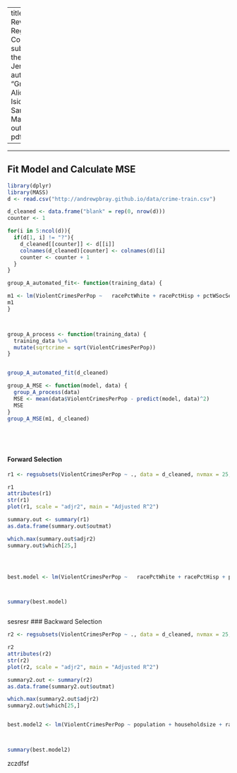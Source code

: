 
---
title: "Lab 3 Revised: Regression Competition"
subtitle: "In the hot New Jersey night"
author: "Group A: Alice Chang, Isidore Weis, Sarah Maebius"
output: pdf_document

---

* * *

## Fit Model and Calculate MSE
```r
library(dplyr)
library(MASS)
d <- read.csv("http://andrewpbray.github.io/data/crime-train.csv")

d_cleaned <- data.frame("blank" = rep(0, nrow(d)))
counter <- 1

for(i in 5:ncol(d)){
  if(d[1, i] != "?"){
    d_cleaned[[counter]] <- d[[i]]
    colnames(d_cleaned)[counter] <- colnames(d)[i]
    counter <- counter + 1
  }
}

group_A_automated_fit<- function(training_data) {

m1 <- lm(ViolentCrimesPerPop ~   racePctWhite + racePctHisp + pctWSocSec + indianPerCap + PctLess9thGrade + PctNotHSGrad + PctEmploy + PctEmplProfServ + MalePctDivorce + FemalePctDiv + PctWorkMom + PctIlleg + PctImmigRec5 + PctImmigRec8 + PctImmigRec10 + PctVacantBoarded + PctVacMore6Mos + PctHousNoPhone + MedRent + MedRentPctHousInc + RentLowQ + MedOwnCostPctIncNoMtg + NumStreet + pctUrban + PctHousOccup, d_cleaned)
m1
}



group_A_process <- function(training_data) {
  training_data %>%
  mutate(sqrtcrime = sqrt(ViolentCrimesPerPop))
}


group_A_automated_fit(d_cleaned)

group_A_MSE <- function(model, data) {
  group_A_process(data)
  MSE <- mean(data$ViolentCrimesPerPop - predict(model, data)^2)
  MSE
}
group_A_MSE(m1, d_cleaned)






```

#### Forward Selection
```r

r1 <- regsubsets(ViolentCrimesPerPop ~ ., data = d_cleaned, nvmax = 25, method = "forward")

r1
attributes(r1)
str(r1)
plot(r1, scale = "adjr2", main = "Adjusted R^2")

summary.out <- summary(r1)
as.data.frame(summary.out$outmat)

which.max(summary.out$adjr2)
summary.out$which[25,]




best.model <- lm(ViolentCrimesPerPop ~   racePctWhite + racePctHisp + pctWSocSec + indianPerCap + PctLess9thGrade + PctNotHSGrad + PctEmploy + PctEmplProfServ + MalePctDivorce + FemalePctDiv + PctWorkMom + PctIlleg + PctImmigRec5 + PctImmigRec8 + PctImmigRec10 + PctVacantBoarded + PctVacMore6Mos + PctHousNoPhone + MedRent + MedRentPctHousInc + RentLowQ + MedOwnCostPctIncNoMtg + NumStreet + pctUrban + PctHousOccup, d_cleaned)



summary(best.model)



```
sesresr
### Backward Selection
```r
r2 <- regsubsets(ViolentCrimesPerPop ~ ., data = d_cleaned, nvmax = 25, method = "backward")

r2
attributes(r2)
str(r2)
plot(r2, scale = "adjr2", main = "Adjusted R^2")

summary2.out <- summary(r2)
as.data.frame(summary2.out$outmat)

which.max(summary2.out$adjr2)
summary2.out$which[25,]


best.model2 <- lm(ViolentCrimesPerPop ~ population + householdsize + racePctWhite + numbUrban + medIncome + medFamInc + PctPopUnderPov + PctNotHSGrad + PctEmplProfServ + MalePctDivorce + PctWorkMom + PctIlleg + PctImmigRec5 + PctImmigRec8 + PersPerOccupHous + PersPerRentOccHous + PctPersOwnOccup + PctHousOwnOcc + PctHousOccup + PctVacantBoarded + PctVacMore6Mos + RentLowQ + MedRent + MedOwnCostPctIncNoMtg + NumStreet, d_cleaned) 



summary(best.model2)
```
zczdfsf